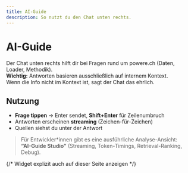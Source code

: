 ```yaml
---
title: AI-Guide
description: So nutzt du den Chat unten rechts.
---
```



# AI-Guide

Der Chat unten rechts hilft dir bei Fragen rund um powere.ch (Daten, Loader, Methodik).  
**Wichtig:** Antworten basieren ausschließlich auf internem Kontext.  
Wenn die Info nicht im Kontext ist, sagt der Chat das ehrlich.

## Nutzung
- **Frage tippen** → Enter sendet, **Shift+Enter** für Zeilenumbruch  
- Antworten erscheinen **streaming** (Zeichen-für-Zeichen)  
- Quellen siehst du unter der Antwort

> Für Entwickler*innen gibt es eine ausführliche Analyse-Ansicht:  
> **“AI-Guide Studio”** (Streaming, Token-Timings, Retrieval-Ranking, Debug).

{/* Widget explizit auch auf dieser Seite anzeigen */}
<ChatWidget client:load apiBase="https://api.powere.ch" suppressOnGuide={false} />
